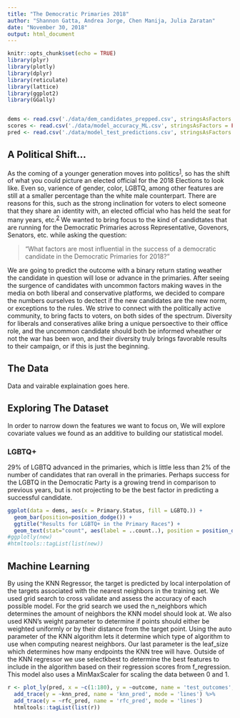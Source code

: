 ```yaml
---
title: "The Democratic Primaries 2018"
author: "Shannon Gatta, Andrea Jorge, Chen Manija, Julia Zaratan"
date: "November 30, 2018"
output: html_document
---
```


```r
knitr::opts_chunk$set(echo = TRUE)
library(plyr)
library(plotly)
library(dplyr)
library(reticulate)
library(lattice)
library(ggplot2)
library(GGally)


dems <- read.csv('./data/dem_candidates_prepped.csv', stringsAsFactors = FALSE)
scores <- read.csv('./data/model_accuracy_ML.csv', stringsAsFactors = FALSE)
pred <- read.csv('./data/model_test_predictions.csv', stringsAsFactors = FALSE)
```

## A Political Shift...

As the coming of a younger generation moves into politics^[1](https://fivethirtyeight.com/features/democrats-primaries-candidates-demographics/)^, so has the shift of what you could picture an elected official for the 2018 Elections to look like. Even so, varience of gender, color, LGBTQ, among other features are still at a smaller percentage than the white male counterpart. There are reasons for this, such as the strong inclination for voters to elect someone that they share an identity with, an elected official who has held the seat for many years, etc.^[2](https://www.vox.com/polyarchy/2016/8/30/12697920/race-dividing-american-politics)^ We wanted to bring focus to the kind of candidtates that are running for the Democratic Primaries across Representative, Govenors, Senators, etc. while asking the question:

> "What factors are most influential in the success of a democratic candidate in the Democratic Primaries for 2018?"

We are going to predict the outcome with a binary return stating weather the candidate in question will lose or advance in the primaries. After seeing the surgence of candidates with uncommon factors making waves in the media on both liberal and conservative platforms, we decided to compare the numbers ourselves to dectect if the new candidates are the new norm, or exceptions to the rules. We strive to connect with the politically active community, to bring facts to voters, on both sides of the spectrum. Diversity for liberals and conseratives alike bring a unique persoective to their office role, and the uncommon candidate should both be informed wheather or not the war has been won, and their diversity truly brings favorable results to their campaign, or if this is just the beginning.

## The Data

Data and vairable explaination goes here.

## Exploring The Dataset

In order to narrow down the features we want to focus on, We will explore covariate values we found as an additive to building our statistical model. 

### LGBTQ+

29% of LGBTQ advanced in the primaries, which is little less than 2% of the number of candidates that ran overall in the primaries. Perhaps success for the LGBTQ in the Democratic Party is a growing trend in comparison to previous years, but is not projecting to be the best factor in predicting a successful candidate. 
```r

ggplot(data = dems, aes(x = Primary.Status, fill = LGBTQ.)) +
  geom_bar(position=position_dodge()) + 
  ggtitle("Results for LGBTQ+ in the Primary Races") + 
  geom_text(stat="count", aes(label = ..count..), position = position_dodge(.9), vjust = .5)
#ggplotly(new)
#htmltools::tagList(list(new))

```




## Machine Learning

By using the KNN Regressor, the target is predicted by local interpolation of the targets associated with the nearest neighbors in the training set. We used grid search to cross validate and assess the accuracy of each possible model. For the grid search we used the n_neighbors which determines the amount of neighbors the KNN model should look at. We also used KNN's weight parameter to determine if points should either be weighted uniformly or by their distance from the target point. Using the auto parameter of the KNN algorithm lets it determine which type of algorithm to use when computing nearest neighbors. Our last parameter is the leaf_size which determines how many endpoints the KNN tree will have. Outside of the KNN regressor we use selectkbest to determine the best features to include in the algorithm based on their regression scores from f_regression. This model also uses a MinMaxScaler for scaling the data between 0 and 1.

```r

r <- plot_ly(pred, x = ~c(1:180), y = ~outcome, name = 'test_outcomes', type = 'scatter', mode = 'lines') %>%
  add_trace(y = ~knn_pred, name = 'knn_pred', mode = 'lines') %>%
  add_trace(y = ~rfc_pred, name = 'rfc_pred', mode = 'lines')
  htmltools::tagList(list(r))
```
